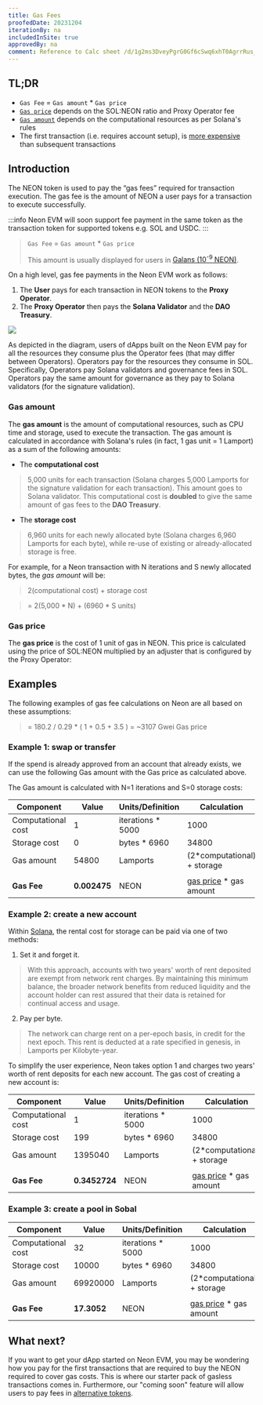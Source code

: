 ```yaml
---
title: Gas Fees
proofedDate: 20231204
iterationBy: na
includedInSite: true
approvedBy: na
comment: Reference to Calc sheet /d/1g2ms3DveyPgrG0Gf6cSwq6xhT0AgrrRus_pa9ICHP4w/edit?usp=sharing is removed due to it is become inaccessible 
---
```



## TL;DR

- `Gas Fee` = `Gas amount` \* `Gas price`
- [`Gas price`](#gas-price) depends on the SOL:NEON ratio and Proxy Operator fee
- [`Gas amount`](#gas-amount) depends on the computational resources as per Solana's rules
- The first transaction (i.e. requires account setup), is [more expensive](#example-2-create-a-new-account) than subsequent transactions


## Introduction

The NEON token is used to pay the “gas fees” required for transaction execution. The gas fee is the amount of NEON a user pays for a transaction to execute successfully.

:::info
Neon EVM will soon support fee payment in the same token as the transaction token for supported tokens e.g. SOL and USDC.
:::

> `Gas Fee` = `Gas amount` \* `Gas price`
>
> This amount is usually displayed for users in [Galans (10<sup>-9</sup> NEON)](/docs/tokens/neon_token#token-parameters).

On a high level, gas fee payments in the Neon EVM work as follows:
1. The **User** pays for each transaction in NEON tokens to the **Proxy Operator**.
2. The **Proxy Operator** then pays the **Solana Validator** and the **DAO Treasury**.

<div className='neon-img-box-600' style={{textAlign: 'center'}}>

![](./img/payments-neon.png)

</div>

As depicted in the diagram, users of dApps built on the Neon EVM pay for all the resources they consume plus the Operator fees (that may differ between Operators). Operators pay for the resources they consume in SOL. Specifically, Operators pay Solana validators and governance fees in SOL. Operators pay the same amount for governance as they pay to Solana validators (for the signature validation).

### Gas amount

The **gas amount** is the amount of computational resources, such as CPU time and storage, used to execute the transaction. The gas amount is calculated in accordance with Solana's rules (in fact, 1 gas unit = 1 Lamport) as a sum of the following amounts:
* The **computational cost**
> 5,000 units for each transaction (Solana charges 5,000 Lamports for the signature validation for each transaction). This amount goes to Solana validator. This computational cost is **doubled** to give the same amount of gas fees to the **DAO Treasury**.
* The **storage cost**
> 6,960 units for each newly allocated byte (Solana charges 6,960 Lamports for each byte), while re-use of existing or already-allocated storage is free.

For example, for a Neon transaction with N iterations and S newly allocated bytes, the *gas amount* will be:

> 2(computational cost) + storage cost

> = 2(5,000 \* N) + (6960 \* S  units)

### Gas price

The **gas price** is the cost of 1 unit of gas in NEON. This price is calculated using the price of SOL:NEON multiplied by an adjuster that is configured by the Proxy Operator:

<Formula/>


## Examples

The following examples of gas fee calculations on Neon are all based on these assumptions:

<Price/>

> = 180.2 / 0.29 * ( 1 + 0.5 + 3.5 ) = ~3107 Gwei Gas price

### Example 1: swap or transfer

If the spend is already approved from an account that already exists, we can use the following Gas amount with the Gas price as calculated above.

The Gas amount is calculated with N=1 iterations and S=0 storage costs:

| Component          | Value      | Units/Definition   | Calculation                  |
| ------------------ | ---------- | ------------------ | ---------------------------- |
| Computational cost | 1         | iterations \* 5000 | 1000                        |
| Storage cost       | 0          | bytes \* 6960      | 34800                        |
| Gas amount         | 54800     | Lamports           | (2\*computational) + storage |
|                    |            |                    |                              |
| **Gas Fee**            | **0.002475** | NEON               | [gas price](#examples) \* gas amount      |

### Example 2: create a new account
Within [Solana](https://solana.com/docs/core/fees#rent), the rental cost for storage can be paid via one of two methods:
1. Set it and forget it.

> With this approach, accounts with two years' worth of rent deposited are exempt from network rent charges. By maintaining this minimum balance, the broader network benefits from reduced liquidity and the account holder can rest assured that their data is retained for continual access and usage.

2. Pay per byte.

> The network can charge rent on a per-epoch basis, in credit for the next epoch. This rent is deducted at a rate specified in genesis, in Lamports per Kilobyte-year.

To simplify the user experience, Neon takes option 1 and charges two years' worth of rent deposits for each new account. The gas cost of creating a new account is:


| Component          | Value      | Units/Definition   | Calculation                  |
| ------------------ | ---------- | ------------------ | ---------------------------- |
| Computational cost | 1         | iterations \* 5000 | 1000                        |
| Storage cost       | 199         | bytes \* 6960      | 34800                        |
| Gas amount         | 1395040     | Lamports           | (2\*computational) + storage |
|                    |            |                    |                              |
| **Gas Fee**            | **0.3452724** | NEON               | [gas price](#examples) \* gas amount      |



### Example 3: create a pool in Sobal

| Component          | Value      | Units/Definition   | Calculation                  |
| ------------------ | ---------- | ------------------ | ---------------------------- |
| Computational cost | 32         | iterations \* 5000 | 1000                        |
| Storage cost       | 10000         | bytes \* 6960      | 34800                        |
| Gas amount         | 69920000     | Lamports           | (2\*computational) + storage |
|                    |            |                    |                              |
| **Gas Fee**            | **17.3052** | NEON               | [gas price](#examples) \* gas amount      |


## What next?

If you want to get your dApp started on Neon EVM, you may be wondering how you pay for the first transactions that are required to buy the NEON required to cover gas costs. This is where our starter pack of gasless transactions comes in. Furthermore, our "coming soon" feature will allow users to pay fees in [alternative tokens](https://neonevm.org/blog/feature-alternative-gas-fee-token).
